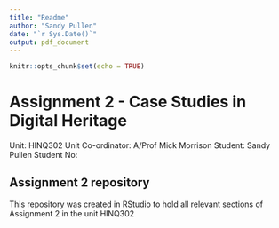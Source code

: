 ```yaml
---
title: "Readme"
author: "Sandy Pullen"
date: "`r Sys.Date()`"
output: pdf_document
---
```


```r
knitr::opts_chunk$set(echo = TRUE)
```
# Assignment 2 - Case Studies in Digital Heritage

Unit: HINQ302
Unit Co-ordinator: A/Prof Mick Morrison
Student: Sandy Pullen
Student No: 

## Assignment 2 repository

This repository was created in RStudio to hold all relevant sections of Assignment 2 in the unit HINQ302
